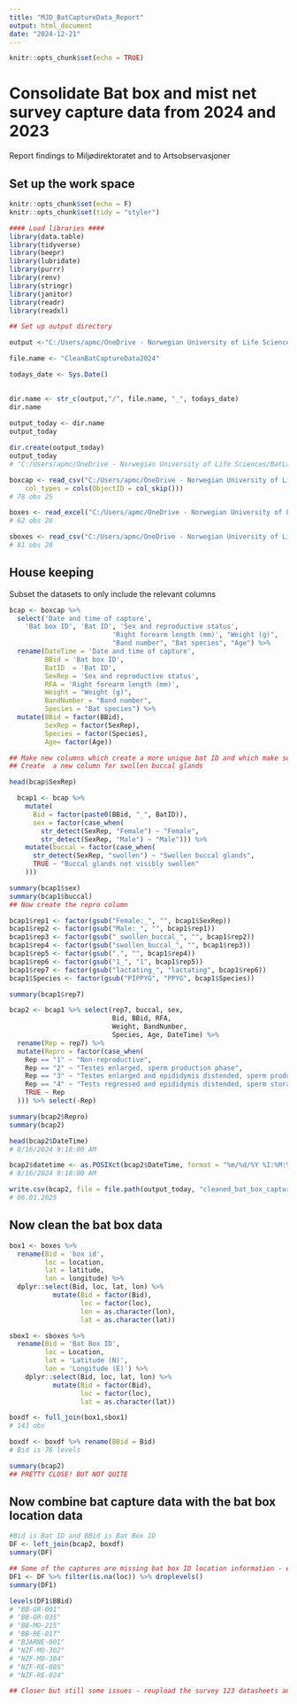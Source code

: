 ```yaml
---
title: "MJD_BatCaptureData_Report"
output: html_document
date: "2024-12-21"
---
```


```r
knitr::opts_chunk$set(echo = TRUE)
```



# Consolidate Bat box and mist net survey capture data from 2024 and 2023
Report findings to Miljødirektoratet and to Artsobservasjoner


## Set up the work space
```r

knitr::opts_chunk$set(echo = F)
knitr::opts_chunk$set(tidy = "styler")

#### Load libraries ####
library(data.table)
library(tidyverse)
library(beepr)
library(lubridate)
library(purrr)
library(renv)
library(stringr)
library(janitor)
library(readr)
library(readxl)

## Set up output directory

output <-"C:/Users/apmc/OneDrive - Norwegian University of Life Sciences/BatLab Norway/Projects/Noctur/Analyses/Outputs/Reed" # where you want to save your data

file.name <- "CleanBatCaptureData2024"

todays_date <- Sys.Date()
 

dir.name <- str_c(output,"/", file.name, "_", todays_date)
dir.name
 
output_today <- dir.name
output_today

dir.create(output_today)
output_today
# "C:/Users/apmc/OneDrive - Norwegian University of Life Sciences/BatLab Norway/Projects/Noctur/Analyses/Outputs/Reed/CleanBatCaptureData2024_2025-01-06

boxcap <- read_csv("C:/Users/apmc/OneDrive - Norwegian University of Life Sciences/BatLab Norway/Projects/Noctur/Data/Bat_Boxes/Bat captures/survey123_BatCaptures_2024_v3.csv", 
    col_types = cols(ObjectID = col_skip()))
# 78 obs 25

boxes <- read_excel("C:/Users/apmc/OneDrive - Norwegian University of Life Sciences/BatLab Norway/Projects/Noctur/Data/Bat_Boxes/Site Information/Bat Box Site Overview v3.xlsx")
# 62 obs 20

sboxes <- read_csv("C:/Users/apmc/OneDrive - Norwegian University of Life Sciences/BatLab Norway/Projects/Noctur/Data/Bat_Boxes/Site Information/survey123_batboxoverivew_2024_v2.csv")
# 81 obs 28

```

## House keeping
Subset the datasets to only include the relevant columns 
```r
bcap <- boxcap %>% 
  select('Date and time of capture',
    'Bat box ID', 'Bat ID', 'Sex and reproductive status', 
                          'Right forearm length (mm)', "Weight (g)", 
                          "Band number", "Bat species", "Age") %>% 
  rename(DateTime = 'Date and time of capture',
         BBid = 'Bat box ID',
         BatID  = 'Bat ID',
         SexRep = 'Sex and reproductive status',
         RFA = 'Right forearm length (mm)',
         Weight = "Weight (g)",
         BandNumber = "Band number", 
         Species = "Bat species") %>% 
  mutate(BBid = factor(BBid), 
         SexRep = factor(SexRep), 
         Species = factor(Species),
         Age= factor(Age))  

## Make new columns which create a more unique bat ID and which make sex and repro separate columns
## Create  a new column for swollen buccal glands

head(bcap$SexRep)

  bcap1 <- bcap %>% 
    mutate(
      Bid = factor(paste0(BBid, "_", BatID)),
      sex = factor(case_when(
        str_detect(SexRep, "Female") ~ "Female",
        str_detect(SexRep, "Male") ~ "Male"))) %>% 
    mutate(buccal = factor(case_when(
      str_detect(SexRep, "swollen") ~ "Swollen buccal glands", 
      TRUE ~ "Buccal glands not visibly swollen"
    )))

summary(bcap1$sex)
summary(bcap1$buccal)
## Now create the repro column 

bcap1$rep1 <- factor(gsub("Female:_", "", bcap1$SexRep)) 
bcap1$rep2 <- factor(gsub("Male:_", "", bcap1$rep1))
bcap1$rep3 <- factor(gsub("_swollen_buccal_", "", bcap1$rep2))
bcap1$rep4 <- factor(gsub("swollen_buccal_", "", bcap1$rep3))
bcap1$rep5 <- factor(gsub(",", "", bcap1$rep4))
bcap1$rep6 <- factor(gsub("1_", "1", bcap1$rep5))
bcap1$rep7 <- factor(gsub("lactating_", "lactating", bcap1$rep6))
bcap1$Species <- factor(gsub("PIPPYG", "PPYG", bcap1$Species))

summary(bcap1$rep7)

bcap2 <- bcap1 %>% select(rep7, buccal, sex, 
                          Bid, BBid, RFA, 
                          Weight, BandNumber, 
                          Species, Age, DateTime) %>% 
  rename(Rep = rep7) %>% 
  mutate(Repro = factor(case_when(
    Rep == "1" ~ "Non-reproductive",
    Rep == "2" ~ "Testes enlarged, sperm production phase",
    Rep == "3" ~ "Testes enlarged and epididymis distended, sperm production and storage phase",
    Rep == "4" ~ "Tests regressed and epididymis distended, sperm storage phase",
    TRUE ~ Rep
  ))) %>% select(-Rep)

summary(bcap2$Repro) 
summary(bcap2)

head(bcap2$DateTime)
# 8/16/2024 9:18:00 AM

bcap2$datetime <- as.POSIXct(bcap2$DateTime, format = "%m/%d/%Y %I:%M:%S %p")
# 8/16/2024 9:18:00 AM

write.csv(bcap2, file = file.path(output_today, "cleaned_bat_box_captures_2024.csv"))
# 06.01.2025

```

## Now clean the bat box data

```r

box1 <- boxes %>% 
  rename(Bid = 'box id',
         loc = location, 
         lat = latitude, 
         lon = longitude) %>%
  dplyr::select(Bid, loc, lat, lon) %>% 
           mutate(Bid = factor(Bid), 
                  loc = factor(loc),
                  lon = as.character(lon), 
                  lat = as.character(lat)) 

sbox1 <- sboxes %>% 
  rename(Bid = 'Bat Box ID',
         loc = Location,
         lat = 'Latitude (N)',
         lon = 'Longitude (E)') %>% 
    dplyr::select(Bid, loc, lat, lon) %>% 
           mutate(Bid = factor(Bid), 
                  loc = factor(loc),
                  lat = as.character(lat))

boxdf <- full_join(box1,sbox1) 
# 143 obs 

boxdf <- boxdf %>% rename(BBid = Bid) 
# Bid is 76 levels

summary(bcap2)
## PRETTY CLOSE! BUT NOT QUITE

```


## Now combine bat capture data with the bat box location data 
```r
#Bid is Bat ID and BBid is Bat Box ID
DF <- left_join(bcap2, boxdf) 
summary(DF)

## Some of the captures are missing bat box ID location information - explore further
DF1 <- DF %>% filter(is.na(loc)) %>% droplevels()
summary(DF1)

levels(DF1$BBid)
# "BB-GR-001"  
# "BB-GR-035"  
# "BB-MO-215"  
# "BB-RE-017"  
# "BJARNE-001" 
# "NZF-MO-302" 
# "NZF-MO-304" 
# "NZF-RE-005" 
# "NZF-RE-024"

## Closer but still some issues - reupload the survey 123 datasheets and bat box overview, try again 


```



